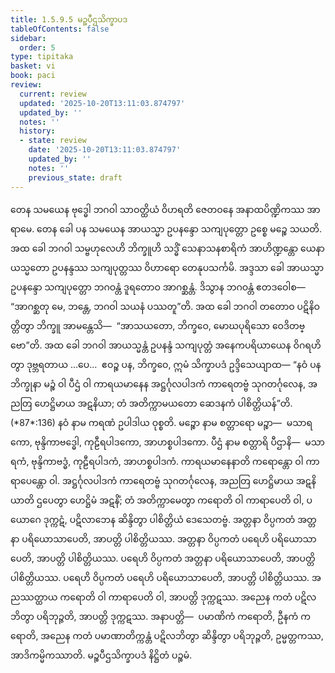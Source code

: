 ```yaml
---
title: 1.5.9.5 မဉ္စပီဌသိက္ခာပဒ
tableOfContents: false
sidebar:
  order: 5
type: tipitaka
basket: vi
book: paci
review:
  current: review
  updated: '2025-10-20T13:11:03.874797'
  updated_by: ''
  notes: ''
  history:
  - state: review
    date: '2025-10-20T13:11:03.874797'
    updated_by: ''
    notes: ''
    previous_state: draft
---
```



<DynamicBreadcrumb />


<ReviewStatus review={frontmatter.review} showDetails={true} />

<HypothesisAnnotation frontmatter={frontmatter} />

<Division number="521" book="paci" e="ch" v="2" p="218">

<Paragraph number="1532" book="paci">
တေန သမယေန ဗုဒ္ဓေါ ဘဂဝါ သာဝတ္ထိယံ ဝိဟရတိ ဇေတဝနေ အနာထပိဏ္ဍိကဿ အာရာမေ. တေန ခေါ ပန သမယေန အာယသ္မာ ဥပနန္ဒော သကျပုတ္တော ဥစ္စေ မဉ္စေ သယတိ. အထ ခေါ ဘဂဝါ သမ္ဗဟုလေဟိ ဘိက္ခူဟိ သဒ္ဓိံ သေနာသနစာရိကံ အာဟိဏ္ဍန္တော ယေနာယသ္မတော ဥပနန္ဒဿ သကျပုတ္တဿ ဝိဟာရော တေနုပသင်္ကမိ. အဒ္ဒသာ ခေါ အာယသ္မာ ဥပနန္ဒော သကျပုတ္တော ဘဂဝန္တံ ဒူရတောဝ အာဂစ္ဆန္တံ. ဒိသွာန ဘဂဝန္တံ ဧတဒဝေါစ—  “အာဂစ္ဆတု မေ, ဘန္တေ, ဘဂဝါ သယနံ ပဿတူ”တိ. အထ ခေါ ဘဂဝါ တတောဝ ပဋိနိဝတ္တိတွာ ဘိက္ခူ အာမန္တေသိ—  “အာသယတော, ဘိက္ခဝေ, မောဃပုရိသော ဝေဒိတဗ္ဗော”တိ. အထ ခေါ ဘဂဝါ အာယသ္မန္တံ ဥပနန္ဒံ သကျပုတ္တံ အနေကပရိယာယေန ဝိဂရဟိတွာ ဒုဗ္ဘရတာယ …ပေ…  ဧဝဉ္စ ပန, ဘိက္ခဝေ, ဣမံ သိက္ခာပဒံ ဥဒ္ဒိသေယျာထ—
</Paragraph>

</Division>
<Division number="522" book="paci" e="ch" v="2" p="218">

<Paragraph number="1533" book="paci">
<Emphasis>“နဝံ ပန ဘိက္ခုနာ မဉ္စံ ဝါ ပီဌံ ဝါ ကာရယမာနေန အဋ္ဌင်္ဂုလပါဒကံ ကာရေတဗ္ဗံ သုဂတင်္ဂုလေန, အညတြ ဟေဋ္ဌိမာယ အဋနိယာ; တံ အတိက္ကာမယတော ဆေဒနကံ ပါစိတ္တိယန်”</Emphasis>တိ. (*87*:<Emphasis>136</Emphasis>)
</Paragraph>

</Division>
<Division number="523" book="paci" e="ch" v="2" p="218">

<Paragraph number="1534" book="paci">
<Emphasis>နဝံ</Emphasis> နာမ ကရဏံ ဥပါဒါယ ဝုစ္စတိ.
</Paragraph>

<Paragraph number="1535" book="paci">
<Emphasis>မဉ္စော</Emphasis> နာမ စတ္တာရော မဉ္စာ—  မသာရကော, ဗုန္ဒိကာဗဒ္ဓေါ, ကုဠီရပါဒကော, အာဟစ္စပါဒကော.
</Paragraph>

<Paragraph number="1536" book="paci">
<Emphasis>ပီဌံ</Emphasis> နာမ စတ္တာရိ ပီဌာနိ—  မသာရကံ, ဗုန္ဒိကာဗဒ္ဓံ, ကုဠီရပါဒကံ, အာဟစ္စပါဒကံ.
</Paragraph>

<Paragraph number="1537" book="paci">
<Emphasis>ကာရယမာနေနာ</Emphasis>တိ ကရောန္တော ဝါ ကာရာပေန္တော ဝါ.
</Paragraph>

<Paragraph number="1538" book="paci">
<Emphasis>အဋ္ဌင်္ဂုလပါဒကံ ကာရေတဗ္ဗံ သုဂတင်္ဂုလေန, အညတြ ဟေဋ္ဌိမာယ အဋနိယာ</Emphasis>တိ ဌပေတွာ ဟေဋ္ဌိမံ အဋနိံ; တံ အတိက္ကာမေတွာ ကရောတိ ဝါ ကာရာပေတိ ဝါ, ပယောဂေ ဒုက္ကဋံ, ပဋိလာဘေန ဆိန္ဒိတွာ ပါစိတ္တိယံ ဒေသေတဗ္ဗံ.
</Paragraph>

</Division>
<Division number="524" book="paci" e="ch" v="2" p="219">

<Paragraph number="1539" book="paci">
အတ္တနာ ဝိပ္ပကတံ အတ္တနာ ပရိယောသာပေတိ, အာပတ္တိ ပါစိတ္တိယဿ. အတ္တနာ ဝိပ္ပကတံ ပရေဟိ ပရိယောသာပေတိ, အာပတ္တိ ပါစိတ္တိယဿ. ပရေဟိ ဝိပ္ပကတံ အတ္တနာ ပရိယောသာပေတိ, အာပတ္တိ ပါစိတ္တိယဿ. ပရေဟိ ဝိပ္ပကတံ ပရေဟိ ပရိယောသာပေတိ, အာပတ္တိ ပါစိတ္တိယဿ.
</Paragraph>

<Paragraph number="1540" book="paci">
အညဿတ္ထာယ ကရောတိ ဝါ ကာရာပေတိ ဝါ, အာပတ္တိ ဒုက္ကဋဿ. အညေန ကတံ ပဋိလဘိတွာ ပရိဘုဉ္ဇတိ, အာပတ္တိ ဒုက္ကဋဿ.
</Paragraph>

</Division>
<Division number="525" book="paci" e="ch" v="2" p="219">

<Paragraph number="1541" book="paci">
အနာပတ္တိ—  ပမာဏိကံ ကရောတိ, ဦနကံ ကရောတိ, အညေန ကတံ ပမာဏာတိက္ကန္တံ ပဋိလဘိတွာ ဆိန္ဒိတွာ ပရိဘုဉ္ဇတိ, ဥမ္မတ္တကဿ, အာဒိကမ္မိကဿာတိ.

</Paragraph>
</Division>

<Paragraph number="1542" type="center" book="paci">
မဉ္စပီဌသိက္ခာပဒံ နိဋ္ဌိတံ ပဉ္စမံ.
</Paragraph>